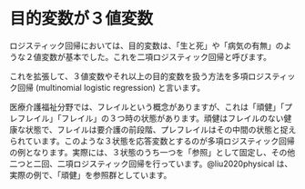# 目的変数が３値変数  {#multinomial}

ロジスティック回帰においては、目的変数は、「生と死」や「病気の有無」のような２値変数が基本でした。これを二項ロジスティック回帰と呼びます。

これを拡張して、３値変数やそれ以上の目的変数を扱う方法を多項ロジスティック回帰 (multinomial logistic regression)\index{たこうろじすてぃっくかいき@多項ロジスティック回帰} と言います。

医療介護福祉分野では、フレイルという概念がありますが、これは「頑健」「プレフレイル」「フレイル」の３つ時の状態があります。頑健はフレイルのない健康な状態で、フレイルは要介護の前段階、プレフレイルはその中間の状態と捉えられています。このような３状態を応答変数とするのが多項ロジスティック回帰の例となります。実際には、３状態のうち一つを「参照」として固定し、その他二つと二回、二項ロジスティック回帰を行っています。@liu2020physical は、実際の例で、「頑健」を参照群としています。

